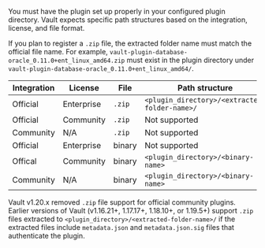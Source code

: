 You must have the plugin set up properly in your configured plugin directory.
Vault expects specific path structures based on the integration, license, and
file format.

If you plan to register a `.zip` file, the extracted folder name must match the
official file name. For example,
`vault-plugin-database-oracle_0.11.0+ent_linux_amd64.zip` must exist in the
plugin directory under `vault-plugin-database-oracle_0.11.0+ent_linux_amd64/`.

Integration | License    | File   | Path structure
----------- | ---------- | ------ | --------------
Official    | Enterprise | `.zip` | `<plugin_directory>/<extracted-folder-name>/`
Official    | Community  | `.zip` | Not supported
Community   | N/A        | `.zip` | Not supported
Official    | Enterprise | binary | Not supported
Offical     | Community  | binary | `<plugin_directory>/<binary-name>`
Community   | N/A        | binary | `<plugin_directory>/<binary-name>`

<Note title="Deprecated .zip file support">

Vault v1.20.x removed `.zip` file support for official community plugins.
Earlier versions of Vault (v1.16.21+, 1.17.17+, 1.18.10+, or 1.19.5+) support
`.zip` files extracted to `<plugin_directory>/<extracted-folder-name>/` if the
extracted files include  `metadata.json` and `metadata.json.sig` files that
authenticate the plugin.

</Note>
